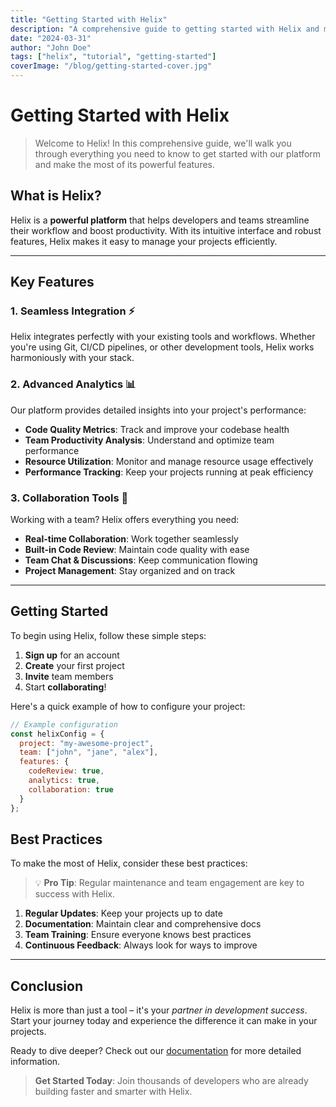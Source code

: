 ```yaml
---
title: "Getting Started with Helix"
description: "A comprehensive guide to getting started with Helix and making the most of its powerful features."
date: "2024-03-31"
author: "John Doe"
tags: ["helix", "tutorial", "getting-started"]
coverImage: "/blog/getting-started-cover.jpg"
---
```


# Getting Started with Helix

> Welcome to Helix! In this comprehensive guide, we'll walk you through everything you need to know to get started with our platform and make the most of its powerful features.

## What is Helix?

Helix is a **powerful platform** that helps developers and teams streamline their workflow and boost productivity. With its intuitive interface and robust features, Helix makes it easy to manage your projects efficiently.

---

## Key Features

### 1. Seamless Integration ⚡️

Helix integrates perfectly with your existing tools and workflows. Whether you're using Git, CI/CD pipelines, or other development tools, Helix works harmoniously with your stack.

### 2. Advanced Analytics 📊

Our platform provides detailed insights into your project's performance:

- **Code Quality Metrics**: Track and improve your codebase health
- **Team Productivity Analysis**: Understand and optimize team performance
- **Resource Utilization**: Monitor and manage resource usage effectively
- **Performance Tracking**: Keep your projects running at peak efficiency

### 3. Collaboration Tools 🤝

Working with a team? Helix offers everything you need:

- **Real-time Collaboration**: Work together seamlessly
- **Built-in Code Review**: Maintain code quality with ease
- **Team Chat & Discussions**: Keep communication flowing
- **Project Management**: Stay organized and on track

---

## Getting Started

To begin using Helix, follow these simple steps:

1. **Sign up** for an account
2. **Create** your first project
3. **Invite** team members
4. Start **collaborating**!

Here's a quick example of how to configure your project:

```javascript
// Example configuration
const helixConfig = {
  project: "my-awesome-project",
  team: ["john", "jane", "alex"],
  features: {
    codeReview: true,
    analytics: true,
    collaboration: true
  }
};
```

## Best Practices

To make the most of Helix, consider these best practices:

> 💡 **Pro Tip**: Regular maintenance and team engagement are key to success with Helix.

1. **Regular Updates**: Keep your projects up to date
2. **Documentation**: Maintain clear and comprehensive docs
3. **Team Training**: Ensure everyone knows best practices
4. **Continuous Feedback**: Always look for ways to improve

---

## Conclusion

Helix is more than just a tool – it's your *partner in development success*. Start your journey today and experience the difference it can make in your projects.

Ready to dive deeper? Check out our [documentation](/docs) for more detailed information.

> **Get Started Today**: Join thousands of developers who are already building faster and smarter with Helix. 